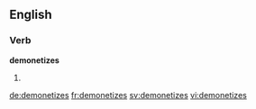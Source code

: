 
==English==

===Verb===
'''demonetizes'''

# {{en-third-person singular of|demonetize}}

[[de:demonetizes]]
[[fr:demonetizes]]
[[sv:demonetizes]]
[[vi:demonetizes]]